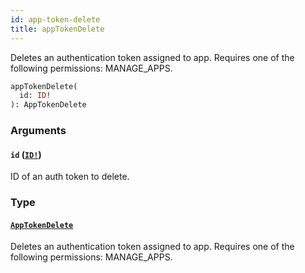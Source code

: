 ```yaml
---
id: app-token-delete
title: appTokenDelete
---
```


Deletes an authentication token assigned to app. Requires one of the following permissions: MANAGE_APPS.

```graphql
appTokenDelete(
  id: ID!
): AppTokenDelete

```

### Arguments

#### `id` ([`ID!`](../../../developer/api-reference/scalars/id))

ID of an auth token to delete.

### Type

#### [`AppTokenDelete`](../../../developer/api-reference/objects/app-token-delete)

Deletes an authentication token assigned to app. Requires one of the following permissions: MANAGE_APPS.
